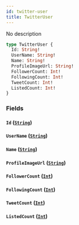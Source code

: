 ```yaml
---
id: twitter-user
title: TwitterUser
---
```



No description

```graphql
type TwitterUser {
  Id: String!
  UserName: String!
  Name: String!
  ProfileImageUrl: String!
  FollowerCount: Int!
  FollowingCount: Int!
  TweetCount: Int!
  ListedCount: Int!
}
```


### Fields

#### `Id` ([`String`](../../references/scalars/string))




#### `UserName` ([`String`](../../references/scalars/string))




#### `Name` ([`String`](../../references/scalars/string))




#### `ProfileImageUrl` ([`String`](../../references/scalars/string))




#### `FollowerCount` ([`Int`](../../references/scalars/int))




#### `FollowingCount` ([`Int`](../../references/scalars/int))




#### `TweetCount` ([`Int`](../../references/scalars/int))




#### `ListedCount` ([`Int`](../../references/scalars/int))






